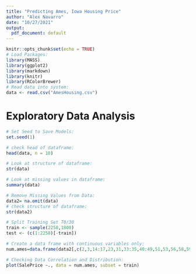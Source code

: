 ```yaml
---
title: "Predicting Ames, Iowa Housing Price"
author: "Alex Navarro"
date: "10/27/2021"
output:
  pdf_document: default
---
```

```r
knitr::opts_chunk$set(echo = TRUE)
# Load Packages:
library(MASS)
library(ggplot2)
library(markdown)
library(knitr)
library(RColorBrewer)
# Read data into system:
data <- read.csv("AmesHousing.csv")
```
# Exploratory Data Analysis
```r
# Set Seed to Save Models:
set.seed(1)

# check head of dataframe:
head(data, n = 10)

# Look at structure of dataframe:
str(data)

# Look at missing values in dataframe:
summary(data)
```

```r
# Remove Missing Values from Data:
data2= na.omit(data)
# check structure of dataframe:
str(data2)

# Split Training Set 70/30
train <- sample(2258,1800)
test <- (c(1:2258)[-train])

# Create a data frame with continuous variables only:
num.ames=data.frame(data2[,c(2,3,14:17,23,31,33:35,40:49,51,53,56,58,59,63:68,70,71,74)])

# Checking Data Correlation and Distribution:
plot(SalePrice ~., data = num.ames, subset = train)
```